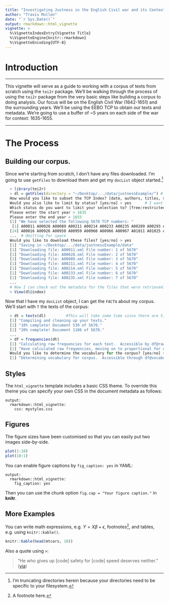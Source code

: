 ```yaml
---
title: "Investigating Justness in the English Civil war and its Contexts Using `tei2r`"
author: "Travis Mullen"
date: "`r Sys.Date()`"
output: rmarkdown::html_vignette
vignette: >
  %\VignetteIndexEntry{Vignette Title}
  %\VignetteEngine{knitr::rmarkdown}
  %\VignetteEncoding{UTF-8}
---
```

# Introduction
***

This vignette will serve as a guide to working with a corpus of texts from scratch using the `tei2r` package.  We'll be walking through the process of using the `tei2r` package from the very basic steps like building a corpus to doing analysis.  Our focus will be on the English Civil War (1642-1651) and the surrounding years.  We'll be using the EEBO TCP to obtain our texts and metadata.  We're going to use a buffer of ~5 years on each side of the war for context: 1635-1655.

***
# The Process

## Building our corpus.
Since we're starting from scratch, I don't have any files downloaded. I'm going to use `getFiles` to download them and get my `docList` object started.^[I'm truncating directories herein because your directories need to be specific to your filesystem.]

```r
  > library(tei2r)
  > dl = getFiles(directory = "~/Desktop/.../data/justnessExample/") # Takes some time to load as it must read in whole TCP metadata
  How would you like to subset the TCP Index? [date, authors, titles, status, subject] > date
  Would you also like to limit by status? [yes/no] > yes      # I want to limit the status because I can only download free files.
  Which status do you want to limit your selection to? [free/restricted] > free
  Please enter the start year > 1635
  Please enter the end year > 1655
  [1] "We have selected the following 5670 TCP numbers: "
   [1] A00011 A00028 A00089 A00211 A00214 A00233 A00235 A00289 A00293 A00395 A00426 A00459 A00475 A00478 A00510 A00519 A00573 A00586 A00604 A00695 A00737 A00749 A00761
  [24] A00816 A00926 A00958 A00959 A00960 A00966 A00967 A01011 A01025 A01038 A01039 A01049 A01052 A01059 A01084 A01089 A01108 A01139 A01158 A01210 A01234 A01253 A01342
  ...  # Omitting for space
  Would you like to download these files? [yes/no] > yes
  [1] "Saving in ~/Desktop/.../data/justnessExample/data"
  [1] "Downloading file: A00011.xml File number: 1 of 5670"
  [1] "Downloading file: A00028.xml File number: 2 of 5670"
  [1] "Downloading file: A00089.xml File number: 3 of 5670"
  [1] "Downloading file: A00211.xml File number: 4 of 5670"
  [1] "Downloading file: A00214.xml File number: 5 of 5670"
  [1] "Downloading file: A00233.xml File number: 6 of 5670"
  [1] "Downloading file: A00235.xml File number: 7 of 5670"
  ...
  # Now I can check out the metadata for the files that were retrieved:
  > View(dl@index)
```
Now that I have my `docList` object, I can get the `FACT`s about my corpus.  We'll start with `T` the texts of the corpus:

```r
  > dt = texts(dl)         #This will take some time since there are 5,670.
  [1] "Compiling and cleaning up your texts."
  [1] "10% complete! Document 539 of 5670."
  [1] "20% complete! Document 1106 of 5670."
  ...
  > df = frequencies(dt)
  [1] "Calculating raw frequencies for each text.  Accessible by df@raw"
  [1] "Have calculated raw frequencies, moving on to proportional for each term in each text. Accessible by df@proportional."
  Would you like to determine the vocabulary for the corpus? [yes/no] > yes  # I'm interested in being able to do calculations across the whole corpus.
  [1] "Determining vocabulary for corpus.  Accessible through df@vocabulary."
```


## Styles

The `html_vignette` template includes a basic CSS theme. To override this theme you can specify your own CSS in the document metadata as follows:

    output: 
      rmarkdown::html_vignette:
        css: mystyles.css

## Figures

The figure sizes have been customised so that you can easily put two images side-by-side. 

```r
plot(1:10)
plot(10:1)
```

You can enable figure captions by `fig_caption: yes` in YAML:

    output:
      rmarkdown::html_vignette:
        fig_caption: yes

Then you can use the chunk option `fig.cap = "Your figure caption."` in **knitr**.

## More Examples

You can write math expressions, e.g. $Y = X\beta + \epsilon$, footnotes^[A footnote here.], and tables, e.g. using `knitr::kable()`.

```r
knitr::kable(head(mtcars, 10))
```

Also a quote using `>`:

> "He who gives up [code] safety for [code] speed deserves neither."
([via](https://twitter.com/hadleywickham/status/504368538874703872))
